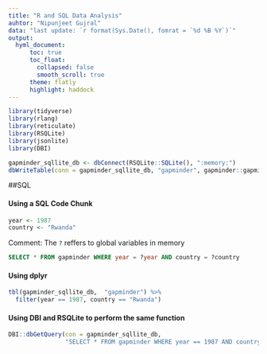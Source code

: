 ---
title: "R and SQL Data Analysis"
auhtor: "Nipunjeet Gujral"
data: "last update: `r format(Sys.Date(), fomrat = `%d %B %Y`)`"
output: 
  hyml_document:
      toc: true
      toc_float: 
        collapsed: false
        smooth_scroll: true
      theme: flatly
      highlight: haddock
---

```{r setup, include=FALSE}
library(tidyverse)
library(rlang)
library(reticulate)
library(RSQLite)
library(jsonlite)
library(DBI)
```


```{r}
gapminder_sqllite_db <- dbConnect(RSQLite::SQLite(), ":memory:")
dbWriteTable(conn = gapminder_sqllite_db, "gapminder", gapminder::gapminder)
```

##SQL

#### Using a SQL Code Chunk
```{r}
year <- 1987
country <- "Rwanda"
```


Comment: The `?` reffers to global variables in memory
```{sql, connection = gapminder_sqllite_db, output.var = "quried_gapminder_data"}
SELECT * FROM gapminder WHERE year = ?year AND country = ?country
```


#### Using dplyr
```{r}
tbl(gapminder_sqllite_db,  "gapminder") %>% 
  filter(year == 1987, country == "Rwanda")
```


#### Using DBI and RSQLite to perform the same function
```{r}
DBI::dbGetQuery(con = gapminder_sqllite_db, 
                "SELECT * FROM gapminder WHERE year == 1987 AND country == 'Rwanda'")
```

















